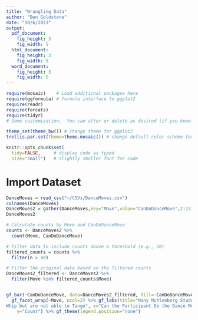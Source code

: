 ```yaml
---
title: "Wrangling Data"
author: "Ben Goldstone"
date: "10/6/2023"
output: 
  pdf_document:
    fig_height: 3
    fig_width: 5
  html_document:
    fig_height: 3
    fig_width: 5
  word_document:
    fig_height: 3
    fig_width: 5
---
```


```r
require(mosaic)    # Load additional packages here 
require(ggformula) # formula interface to ggplot2
require(readr)
require(forcats)
require(tidyr)
# Some customization.  You can alter or delete as desired (if you know what you are doing).

theme_set(theme_bw()) # change theme for ggplot2
trellis.par.set(theme=theme.mosaic()) # change default color scheme for lattice

knitr::opts_chunk$set(
  tidy=FALSE,     # display code as typed
  size="small")   # slightly smaller font for code
```
# Import Dataset
```r
DanceMoves = read_csv("~/CSVs/DanceMoves.csv")
colnames(DanceMoves)
DanceMoves2 = gather(DanceMoves,key="Move",value="CanDoDanceMove",2:13)
DanceMoves2

# Calculate counts by Move and CanDoDanceMove
counts <- DanceMoves2 %>%
  count(Move, CanDoDanceMove)

# Filter data to include counts above a threshold (e.g., 30)
filtered_counts = counts %>%
  filter(n > 40)

# Filter the original data based on the filtered counts
DanceMoves2_filtered <- DanceMoves2 %>%
  filter(Move %in% filtered_counts$Move)


gf_bar(~CanDoDanceMove, data=DanceMoves2_filtered, fill=~CanDoDanceMove) %>% 
  gf_facet_wrap(~Move, ncol=2) %>% gf_labs(title="Many Muhlenberg Students can do the NaeNae and
Whip but are not able to Tango", x="Can the Participant Do the Dance Move?", 
    y="Count") %>% gf_theme(legend.position="none")
```